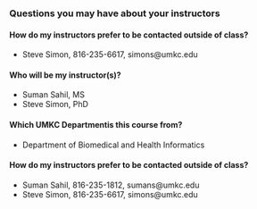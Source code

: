 ### Questions you may have about your instructors

#### How do my instructors prefer to be contacted outside of class?
+ Steve Simon, 816-235-6617, simons@umkc.edu

#### Who will be my instructor(s)?
+ Suman Sahil, MS
+ Steve Simon, PhD

#### Which UMKC Departmentis this course from?
+ Department of Biomedical and Health Informatics

#### How do my instructors prefer to be contacted outside of class?
+ Suman Sahil, 816-235-1812, sumans@umkc.edu
+ Steve Simon, 816-235-6617, simons@umkc.edu

